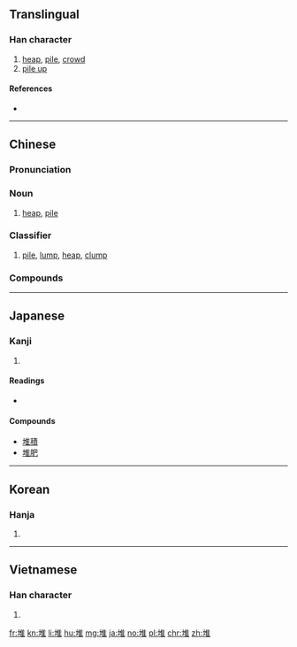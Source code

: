 ==Translingual==

===Han character===
{{Han char|rn=32|rad=土|as=08|sn=11|four=40114|canj=GOG|ids=⿰土隹}}

# [[heap]], [[pile]], [[crowd]]
# [[pile up]]

====References====
* {{Han ref|kx=0232.040|dkj=05211|dj=0469.060|hdz=10454.040|uh=5806|ud=22534|bh=B0EF|bd=45295}}

----

==Chinese==
{{zh-forms}}

===Pronunciation===
{{zh-pron
|m=duī |ma=Zh-dui.ogg
|c=deoi1,zeoi1
|h=pfs=tôi
|md=
|mn=tui
|w=
|mc=y
|oc=y
|cat=n,cls
}}

===Noun===
{{zh-noun}}

# [[heap]], [[pile]]

===Classifier===
{{zh-cls}}

# {{n-g|Classifier for piles of things:}} [[pile]], [[lump]], [[heap]], [[clump]]
#: {{zh-usex|一 堆 飯|a pile of rice}}

===Compounds===
{{der3
| {{zh-l|堆疊}}
| {{zh-l|堆垛}}
| {{zh-l|堆放}}
| {{zh-l|堆肥}}
| {{zh-l|堆焊}}
| {{zh-l|堆紅}}
| {{zh-l|堆積}}
| {{zh-l|堆集}}
| {{zh-l|堆金積玉}}
| {{zh-l|堆絹}}
| {{zh-l|堆摞}}
| {{zh-l|堆碼}}
| {{zh-l|堆砌}}
| {{zh-l|堆笑}}
| {{zh-l|堆繡}}
| {{zh-l|堆棧}}
| {{zh-l|堆子}}
}}

----

==Japanese==

===Kanji===
{{ja-kanji|grade=|rs=土08}}

# {{defn|lang=ja|sort=土08}}

====Readings====
* {{ja-readings|goon=[[たい]] (tai), [[て]] (te)|kanon=[[たい]] (tai)|kanyoon=[[つい]] (tsui)|kun=[[うずたかい]] (uzutakai)}}

====Compounds====
* [[堆積]]
* [[堆肥]]

----

==Korean==

===Hanja===
{{ko-hanja|hangeul=퇴|rv=toe|mr=t'oe}}

# {{defn|lang=ko|sort=土08}}

----

==Vietnamese==

===Han character===
{{vi-hantu|[[đôi]], [[chui]], [[đồi]], [[doi]], [[nhoi]], [[duôi]], [[đòi]]|rs=土08}}

# {{defn|lang=vi|sort=土08}}

[[fr:堆]]
[[kn:堆]]
[[li:堆]]
[[hu:堆]]
[[mg:堆]]
[[ja:堆]]
[[no:堆]]
[[pl:堆]]
[[chr:堆]]
[[zh:堆]]
